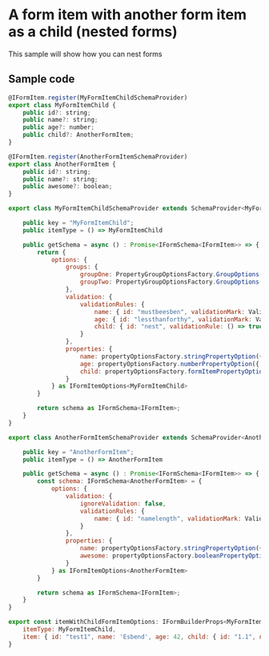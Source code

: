 <h1>A form item with another form item as a child (nested forms)</h1>
<p>This sample will show how you can nest forms</p>  


<h2>Sample code</h2>  


```js
@IFormItem.register(MyFormItemChildSchemaProvider)
export class MyFormItemChild {
    public id?: string;
    public name?: string;
    public age?: number;
    public child?: AnotherFormItem;
}
```

```js
@IFormItem.register(AnotherFormItemSchemaProvider)
export class AnotherFormItem {
    public id?: string;
    public name?: string;
    public awesome?: boolean;
}
```

```js
export class MyFormItemChildSchemaProvider extends SchemaProvider<MyFormItemChild> {

    public key = "MyFormItemChild";
    public itemType = () => MyFormItemChild

    public getSchema = async () : Promise<IFormSchema<IFormItem>> => {
        return {
            options: {
                groups: {
                    groupOne: PropertyGroupOptionsFactory.GroupOptions({ displayName: "Group 1" }),
                    groupTwo: PropertyGroupOptionsFactory.GroupOptions({ displayName: "Group 2", groupProps: { collapsed: true } })
                },
                validation: {
                    validationRules: {
                        name: { id: "mustbeesben", validationMark: ValidationMark.Required, validationRule: (item: MyFormItemChild) => item.name === "Esben", validationMessage: "Your name must be 'Esben'", validateOn: ValidationEventType.Blur | ValidationEventType.Manual },
                        age: { id: "lessthanforthy", validationMark: ValidationMark.Required, validationRule: (item: MyFormItemChild) => (item.age ?? 0) < 40, validationMessage: "You must be less than 40 years old", validateOn: ValidationEventType.Blur | ValidationEventType.Manual },
                        child: { id: "nest", validationRule: () => true, validateOn: ValidationEventType.Blur | ValidationEventType.Manual, validationMessage: "", fromType: AnotherFormItem },
                    }
                },
                properties: {
                    name: propertyOptionsFactory.stringPropertyOption({ displayName: "This name", group: "groupOne", config: { resizable: true }, description: "This is an explanation of what this property does.." }),
                    age: propertyOptionsFactory.numberPropertyOption({ displayName: "This age", group: "groupTwo", hideLabel: true, config: { allowNegativeNumbers: true } }),
                    child: propertyOptionsFactory.formItemPropertyOption({ displayName: "Another 'FormItem' as child", config: { itemType: AnotherFormItem }, listItemOptions: { customValueRender: item => <>{(item.child as AnotherFormItem)?.name}</> } }),
                } 
            } as IFormItemOptions<MyFormItemChild>
        }

        return schema as IFormSchema<IFormItem>;
    }
}
```

```js
export class AnotherFormItemSchemaProvider extends SchemaProvider<AnotherFormItem> {

    public key = "AnotherFormItem";
    public itemType = () => AnotherFormItem

    public getSchema = async () : Promise<IFormSchema<IFormItem>> => {
        const schema: IFormSchema<AnotherFormItem> = {
            options: {
                validation: {
                    ignoreValidation: false,
                    validationRules: {
                        name: { id: "namelength", validationMark: ValidationMark.Required, validationRule: (item: AnotherFormItem) => (item.name?.length ?? 0) > 3, validationMessage: "Your name must be over 3 characters", validateOn: ValidationEventType.Blur | ValidationEventType.Manual },
                    }
                },
                properties: {
                    name: propertyOptionsFactory.stringPropertyOption({ displayName: "This name", group: "groupOne", config: { resizable: true } }),
                    awesome: propertyOptionsFactory.booleanPropertyOption({ displayName: "Are you awesome, sir?", group: "groupTwo", config: { asToggle: false, textIfTrue: "Si senor", textIfFalse: "Nopes, not really" }})
                } 
            } as IFormItemOptions<AnotherFormItem>
        }

        return schema as IFormSchema<IFormItem>;
    }
}
```

```js
export const itemWithChildFormItemOptions: IFormBuilderProps<MyFormItemChild> = {
    itemType: MyFormItemChild,
    item: { id: "test1", name: 'Esbend', age: 42, child: { id: "1.1", name: "Esben", awesome: true } as AnotherFormItem } as MyFormItemChild,
}

```

